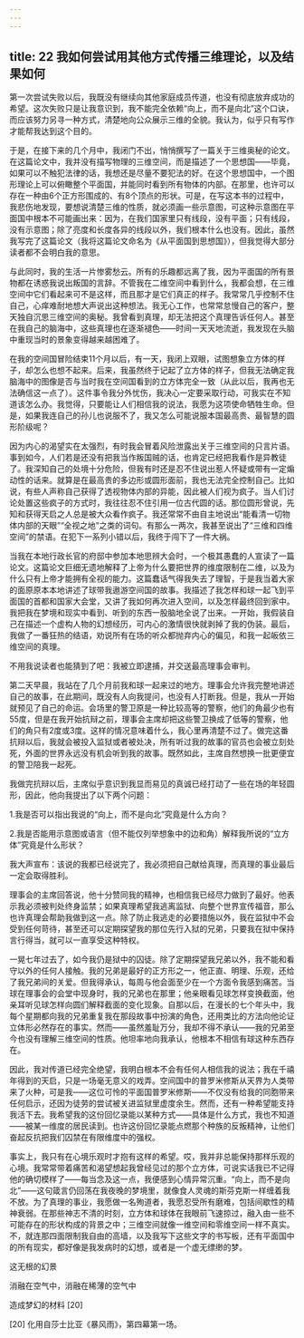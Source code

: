 ```yaml
---
---
---
```

title: 22 我如何尝试用其他方式传播三维理论，以及结果如何
---




第一次尝试失败以后，我既没有继续向其他家庭成员传道，也没有彻底放弃成功的希望。这次失败只是让我意识到，我不能完全依赖“向上，而不是向北”这个口诀，而应该努力另寻一种方式，清楚地向公众展示三维的全貌。我认为，似乎只有写作才能帮我达到这个目的。

于是，在接下来的几个月中，我闭门不出，悄悄撰写了一篇关于三维奥秘的论文。在这篇论文中，我并没有描写物理的三维空间，而是描述了一个思想国——毕竟，如果可以不触犯法律的话，我想还是尽量不要犯法的好。在这个思想国中，一个图形理论上可以俯瞰整个平面国，并能同时看到所有物体的内部。在那里，也许可以存在一种由6个正方形围成的、有8个顶点的形状。可是，在写这本书的过程中，我悲伤地发现，要想说清楚三维的性质，就必须画一些示意图，可这种示意图在平面国中根本不可能画出来：因为，在我们国家里只有线段，没有平面；只有线段，没有示意图；除了亮度和长度各异的线段以外，我们根本什么也没有。因此，虽然我写完了这篇论文（我将这篇论文命名为《从平面国到思想国》），但我觉得大部分读者都不会明白我的意思。

与此同时，我的生活一片惨雾愁云。所有的乐趣都远离了我，因为平面国的所有景物都在诱惑我说出叛国的言辞。不管我在二维空间中看到什么，我都会想，在三维空间中它们看起来可不是这样，而且那才是它们真正的样子。我常常几乎控制不住自己，心痒难耐地想大声说出这种想法。我无心工作，也常常怠慢自己的客户，整天独自沉思三维空间的奥秘。我曾看到真理，却无法把这个真理告诉任何人。甚至在我自己的脑海中，这些真理也在逐渐褪色——时间一天天地流逝，我发现在头脑中重现当时的景象变得越来越困难了。

在我的空间国冒险结束11个月以后，有一天，我闭上双眼，试图想象立方体的样子，却怎么也想不起来。后来，我虽然终于记起了立方体的样子，但我无法确定我脑海中的图像是否与当时我在空间国看到的立方体完全一致（从此以后，我再也无法确信这一点了）。这件事令我分外忧伤，我决心一定要采取行动，可我实在不知道该怎么办。我觉得，只要能让人们相信我的说法，我愿为这项使命牺牲生命。但是，如果我连自己的孙儿也说服不了，我又怎么可能说服本国最高贵、最智慧的圆形阶级呢？

因为内心的渴望实在太强烈，有时我会冒着风险泄露出关于三维空间的只言片语。事到如今，人们若是还没有把我当作叛国贼的话，也肯定已经把我看作是异教徒了。我深知自己的处境十分危险，但我有时还是忍不住说出惹人怀疑或带有一定煽动性的话来。就算是在最高贵的多边形或圆形面前，我也无法完全控制自己。比如说，有些人声称自己获得了透视物体内部的异能，因此被人们视为疯子。当人们讨论处置这些疯子的方式时，我往往忍不住引用一位古代圆的话。那位圆形曾说，先知和获得天启之人总是被大众看作疯子。我还常常不由自主地说出“能看清一切物体内部的天眼”“全视之地”之类的词句。有那么一两次，我甚至说出了“三维和四维空间”的禁语。在犯下一系列小错以后，我终于闯下了一件大祸。

当我在本地行政长官的府邸中参加本地思辨大会时，一个极其愚蠢的人宣读了一篇论文。这篇论文巨细无遗地解释了上帝为什么要把世界的维度限制在二维，以及为什么只有上帝才能拥有全视的能力。这篇蠢话气得我失去了理智，于是我当着大家的面原原本本地讲述了球带我遨游空间国的故事。我描述了我怎样和球一起飞到平面国的首都和国家大会堂，又讲了我如何再次进入空间，以及怎样最终回到家中。我把我在梦境和现实中看到、听到的东西一股脑地全说了出来。一开始，我假装自己在描述一个虚构人物的幻想经历，可内心的激情很快就剥掉了我的伪装。最后，我做了一番狂热的结语，劝说所有在场的听众都抛弃内心的偏见，和我一起皈依三维空间的真理。

不用我说读者也能猜到了吧：我被立即逮捕，并交送最高理事会审判。

第二天早晨，我站在了几个月前我和球一起来过的地方。理事会允许我完整地讲述自己的故事，在此期间，既没有人向我提问，也没有人打断我。但是，我从一开始就预见了自己的命运。会场里的警卫原是一种比较高等的警察，他们的角最少也有55度，但是在我开始抗辩之前，理事会主席却把这些警卫换成了低等的警察，他们的角只有2度或3度。这样的情况意味着什么，我心里再清楚不过了。做完这番抗辩以后，我就会被投入监狱或者被处决，所有听过我的故事的官员也会被立刻处死，外面的世界永远没有机会听到我的故事。既然如此，主席自然想换一批更便宜的警卫陪我一起死。

我做完抗辩以后，主席似乎意识到我显而易见的真诚已经打动了一些在场的年轻圆形，因此，他向我提出了以下两个问题：

1.我是否可以指出我说的“向上，而不是向北”究竟是什么方向？

2.我是否能用示意图或语言（但不能仅列举想象中的边和角）解释我所说的“立方体”究竟是什么形状？

我大声宣布：该说的我都已经说完了，我必须把自己献给真理，而真理的事业最后一定会取得胜利。

理事会的主席回答说，他十分赞同我的精神，也相信我已经尽力做到了最好。他表示我必须被判处终身监禁；如果真理希望我逃离监狱、向整个世界宣传福音，那么也许真理会帮助我做到这一点。除了防止我逃走的必要措施以外，我在监狱中不会受到任何苛待，甚至还可以定期探望我的那位先行入狱的兄弟，只要我在狱中保持言行得当，就可以一直享受这种特权。

一晃七年过去了，如今我仍是狱中的囚徒。除了定期探望我兄弟以外，我不能和看守以外的任何人接触。我的兄弟是最好的正方形之一，他正直、明理、乐观，还给了我兄弟间的关爱。但我得承认，每周与他会面至少在一个方面令我感到痛苦。当球在理事会的会堂中现身时，我的兄弟也在那里；他亲眼看见球怎样变换截面，他亲耳听见球怎样向圆们解释截面的变化现象。自那以后，在漫长的七个年头中，我每个星期都向我的兄弟重复我在那段故事中扮演的角色，还用类比的方法向他论证立体形必然存在的事实。然而——虽然羞耻万分，我却不得不承认——我的兄弟至今也没有理解三维空间的性质。他坦率地向我承认，他根本不相信有球这种东西存在。

因此，我对传道已经完全绝望，我明白根本不会有任何人相信我的说法；我在千禧年得到的天启，只是一场毫无意义的戏弄。空间国中的普罗米修斯从天界为人类带来了火种，可是我——这位可怜的平面国普罗米修斯——不仅没有给我的同胞带来任何启示，还因为徒劳的尝试被关进监狱里虚度余生。然而，还有一种希望能支持我活下去。我希望我的这份回忆录能以某种方式——具体是什么方式，我也不知道——被某一维度的居民读到。也许这份回忆录能点燃那个种族的反叛精神，让他们奋起反抗把我们囚禁在有限维度中的强权。

事实上，我只有在心境乐观时才抱有这样的希望。哎，我并非总能保持那样乐观的心境。我常常带着痛苦和渴望想起我曾经见过的那个立方体，可说实话我已不记得他的确切模样了——每当念及这一点，我便感到心情异常沉重。“向上，而不是向北”——这句箴言仍回荡在我夜晚的梦境里，就像食人灵魂的斯芬克斯一样缠着我不放。为了真理的事业，我愿做一名殉道者，我愿忍受所有磨难，包括间歇性的精神衰弱。在那些神志不清的时刻，立方体和球体在我眼前飞速掠过，融入由一些不可能存在的形状构成的背景之中；三维空间就像一维空间和零维空间一样不真实。不，就连那四面限制我自由的高墙，以及我写下这些文字的书写板，还有平面国中的所有现实，都好像是我发病时的幻想，或者是一个虚无缥缈的梦。



这无根的幻景

消融在空气中，消融在稀薄的空气中

造成梦幻的材料 [20]

[20] 化用自莎士比亚《暴风雨》，第四幕第一场。